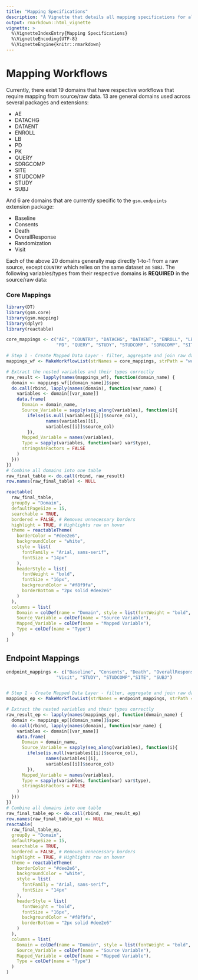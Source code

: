 ```yaml
---
title: "Mapping Specifications"
description: "A Vignette that details all mapping specifications for all domains in {gsm.mapping}"
output: rmarkdown::html_vignette
vignette: >
  %\VignetteIndexEntry{Mapping Specifications}
  %\VignetteEncoding{UTF-8}
  %\VignetteEngine{knitr::rmarkdown}
---
```


# Mapping Workflows

Currently, there exist 19 domains that have respective workflows that require mapping from source/raw data. 13 are general domains used across several packages and extensions:

-   AE
-   DATACHG
-   DATAENT
-   ENROLL
-   LB
-   PD
-   PK
-   QUERY
-   SDRGCOMP
-   SITE
-   STUDCOMP
-   STUDY
-   SUBJ

And 6 are domains that are currently specific to the `gsm.endpoints` extension package:

- Baseline
- Consents
- Death
- OverallResponse
- Randomization
- Visit

Each of the above 20 domains generally map directly 1-to-1 from a raw source, except `COUNTRY` which relies on the same dataset as `SUBJ`. The following variables/types from their respective domains is **REQUIRED** in the source/raw data:

### Core Mappings
```r
library(DT)
library(gsm.core)
library(gsm.mapping)
library(dplyr)
library(reactable)

core_mappings <- c("AE", "COUNTRY", "DATACHG", "DATAENT", "ENROLL", "LB",
                   "PD", "QUERY", "STUDY", "STUDCOMP", "SDRGCOMP", "SITE", "SUBJ")

# Step 1 - Create Mapped Data Layer - filter, aggregate and join raw data to create mapped data layer
mappings_wf <- MakeWorkflowList(strNames = core_mappings, strPath = "workflow/1_mappings", strPackage = "gsm.mapping")

# Extract the nested variables and their types correctly
raw_result <- lapply(names(mappings_wf), function(domain_name) {
  domain <- mappings_wf[[domain_name]]$spec
  do.call(rbind, lapply(names(domain), function(var_name) {
    variables <- domain[[var_name]]
    data.frame(
      Domain = domain_name,
      Source_Variable = sapply(seq_along(variables), function(i){
        ifelse(is.null(variables[[i]]$source_col), 
               names(variables)[i], 
               variables[[i]]$source_col)
        }),
      Mapped_Variable = names(variables),
      Type = sapply(variables, function(var) var$type),
      stringsAsFactors = FALSE
    )
  }))
})
# Combine all domains into one table
raw_final_table <- do.call(rbind, raw_result)
row.names(raw_final_table) <- NULL

reactable(
  raw_final_table,
  groupBy = "Domain",
  defaultPageSize = 15,
  searchable = TRUE,
  bordered = FALSE, # Removes unnecessary borders
  highlight = TRUE, # Highlights row on hover
  theme = reactableTheme(
    borderColor = "#dee2e6",
    backgroundColor = "white",
    style = list(
      fontFamily = "Arial, sans-serif",
      fontSize = "14px"
    ),
    headerStyle = list(
      fontWeight = "bold",
      fontSize = "16px",
      backgroundColor = "#f8f9fa",
      borderBottom = "2px solid #dee2e6"
    )
  ),
  columns = list(
    Domain = colDef(name = "Domain", style = list(fontWeight = "bold", fontSize = "15px")),
    Source_Variable = colDef(name = "Source Variable"),
    Mapped_Variable = colDef(name = "Mapped Variable"),
    Type = colDef(name = "Type")
  )
)
```


## Endpoint Mappings

```r
endpoint_mappings <- c("Baseline", "Consents", "Death", "OverallResponse", "Randomization",
                   "Visit", "STUDY", "STUDCOMP","SITE", "SUBJ")


# Step 1 - Create Mapped Data Layer - filter, aggregate and join raw data to create mapped data layer
mappings_ep <- MakeWorkflowList(strNames = endpoint_mappings, strPath = "workflow/1_mappings", strPackage = "gsm.mapping")

# Extract the nested variables and their types correctly
raw_result_ep <- lapply(names(mappings_ep), function(domain_name) {
  domain <- mappings_ep[[domain_name]]$spec
  do.call(rbind, lapply(names(domain), function(var_name) {
    variables <- domain[[var_name]]
    data.frame(
      Domain = domain_name,
      Source_Variable = sapply(seq_along(variables), function(i){
        ifelse(is.null(variables[[i]]$source_col), 
               names(variables)[i], 
               variables[[i]]$source_col)
        }),
      Mapped_Variable = names(variables),
      Type = sapply(variables, function(var) var$type),
      stringsAsFactors = FALSE
    )
  }))
})
# Combine all domains into one table
raw_final_table_ep <- do.call(rbind, raw_result_ep)
row.names(raw_final_table_ep) <- NULL
reactable(
  raw_final_table_ep,
  groupBy = "Domain",
  defaultPageSize = 15,
  searchable = TRUE,
  bordered = FALSE, # Removes unnecessary borders
  highlight = TRUE, # Highlights row on hover
  theme = reactableTheme(
    borderColor = "#dee2e6",
    backgroundColor = "white",
    style = list(
      fontFamily = "Arial, sans-serif",
      fontSize = "14px"
    ),
    headerStyle = list(
      fontWeight = "bold",
      fontSize = "16px",
      backgroundColor = "#f8f9fa",
      borderBottom = "2px solid #dee2e6"
    )
  ),
  columns = list(
    Domain = colDef(name = "Domain", style = list(fontWeight = "bold", fontSize = "15px")),
    Source_Variable = colDef(name = "Source Variable"),
    Mapped_Variable = colDef(name = "Mapped Variable"),
    Type = colDef(name = "Type")
  )
)
```
